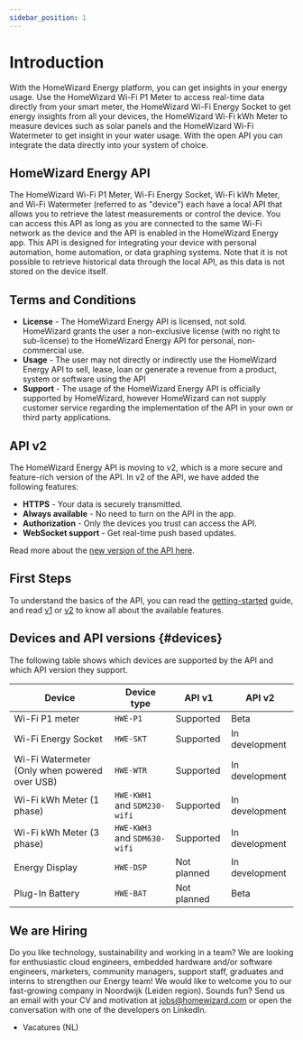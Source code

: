 ```yaml
---
sidebar_position: 1
---
```



# Introduction

With the HomeWizard Energy platform, you can get insights in your energy usage. Use the HomeWizard <Link to="https://www.homewizard.com/p1-meter/">Wi-Fi P1 Meter</Link> to access real-time data directly from your smart meter, the HomeWizard <Link to="https://www.homewizard.com/energy-socket">Wi-Fi Energy Socket</Link> to get energy insights from all your devices, the HomeWizard <Link to="https://www.homewizard.com/kwh-meter">Wi-Fi kWh Meter</Link> to measure devices such as solar panels and the HomeWizard <Link to="https://www.homewizard.com/watermeter">Wi-Fi Watermeter</Link> to get insight in your water usage. With the open API you can integrate the data directly into your system of choice.

## HomeWizard Energy API

The HomeWizard Wi-Fi P1 Meter, Wi-Fi Energy Socket, Wi-Fi kWh Meter, and Wi-Fi Watermeter (referred to as "device") each have a local API that allows you to retrieve the latest measurements or control the device. You can access this API as long as you are connected to the same Wi-Fi network as the device and the API is enabled in the HomeWizard Energy app. This API is designed for integrating your device with personal automation, home automation, or data graphing systems. Note that it is not possible to retrieve historical data through the local API, as this data is not stored on the device itself.

## Terms and Conditions

-   **License** - The HomeWizard Energy API is licensed, not sold. HomeWizard grants the user a non-exclusive license (with no right to sub-license) to the HomeWizard Energy API for personal, non-commercial use.
-   **Usage** - The user may not directly or indirectly use the HomeWizard Energy API to sell, lease, loan or generate a revenue from a product, system or software using the API
-   **Support** - The usage of the HomeWizard Energy API is officially supported by HomeWizard, however HomeWizard can not supply customer service regarding the implementation of the API in your own or third party applications.

## API v2

The HomeWizard Energy API is moving to v2, which is a more secure and feature-rich version of the API. In v2 of the API, we have added the following features:

-   **HTTPS** - Your data is securely transmitted.
-   **Always available** - No need to turn on the API in the app.
-   **Authorization** - Only the devices you trust can access the API.
-   **WebSocket support** - Get real-time push based updates.

Read more about the [new version of the API here](/docs/category/api-v2).

## First Steps

To understand the basics of the API, you can read the [getting-started](/docs/getting-started) guide, and read [v1](/docs/category/api-v1) or [v2](/docs/category/api-v2) to know all about the available features.

## Devices and API versions {#devices}

<PreliminaryWarning />

The following table shows which devices are supported by the API and which API version they support.

| Device                                        | Device type                  | API v1                                                                 | API v2                                                                    |
| --------------------------------------------- | ---------------------------- | ---------------------------------------------------------------------- | ------------------------------------------------------------------------- |
| Wi-Fi P1 meter                                | `HWE-P1`                     | <Badge color='hw-green' icon="mdi:check" detail='v1'>Supported</Badge> | <Badge color='hw-orange' icon="mdi:test-tube" detail='2.0.0'>Beta</Badge> |
| Wi-Fi Energy Socket                           | `HWE-SKT`                    | <Badge color='hw-green' icon="mdi:check" detail='v1'>Supported</Badge> | <Badge color='hw-purple' icon="mdi:wrench">In development</Badge>         |
| Wi-Fi Watermeter (Only when powered over USB) | `HWE-WTR`                    | <Badge color='hw-green' icon="mdi:check" detail='v1'>Supported</Badge> | <Badge color='hw-purple' icon="mdi:wrench">In development</Badge>         |
| Wi-Fi kWh Meter (1 phase)                     | `HWE-KWH1` and `SDM230-wifi` | <Badge color='hw-green' icon="mdi:check" detail='v1'>Supported</Badge> | <Badge color='hw-purple' icon="mdi:wrench">In development</Badge>         |
| Wi-Fi kWh Meter (3 phase)                     | `HWE-KWH3` and `SDM630-wifi` | <Badge color='hw-green' icon="mdi:check" detail='v1'>Supported</Badge> | <Badge color='hw-purple' icon="mdi:wrench">In development</Badge>         |
| Energy Display                                | `HWE-DSP`                    | <Badge color='hw-grey' icon="mdi:close">Not planned</Badge>            | <Badge color='hw-purple' icon="mdi:wrench">In development</Badge>         |
| Plug-In Battery                               | `HWE-BAT`                    | <Badge color='hw-grey' icon="mdi:close">Not planned</Badge>            | <Badge color='hw-orange' icon="mdi:test-tube" detail='2.0.0'>Beta</Badge> |

## We are Hiring

Do you like technology, sustainability and working in a team? We are looking for enthusiastic cloud engineers, embedded hardware and/or software engineers, marketers, community managers, support staff, graduates and interns to strengthen our Energy team! We would like to welcome you to our fast-growing company in Noordwijk (Leiden region). Sounds fun? Send us an email with your CV and motivation at jobs@homewizard.com or open the conversation with one of the developers on <Link to="https://www.linkedin.com/company/homewizard/people">LinkedIn</Link>.

-   <Link to='https://www.homewizard.com/nl/vacatures/'>Vacatures (NL)</Link>
